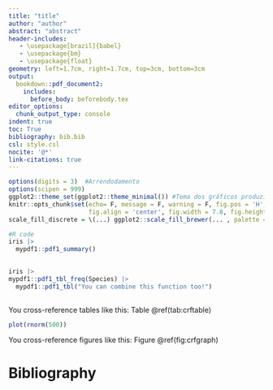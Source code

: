 ```yaml
---
title: "title"
author: "author"
abstract: "abstract"
header-includes:
   - \usepackage[brazil]{babel}
   - \usepackage{bm}
   - \usepackage{float}
geometry: left=1.7cm, right=1.7cm, top=3cm, bottom=3cm
output:
  bookdown::pdf_document2:
    includes:
      before_body: beforebody.tex
editor_options:
  chunk_output_type: console
indent: true
toc: True
bibliography: bib.bib 
csl: style.csl
nocite: '@*'
link-citations: true
---
```


\clearpage


```r

options(digits = 3)  #Arrendodamento
options(scipen = 999)
ggplot2::theme_set(ggplot2::theme_minimal()) #Tema dos gráficos produzidos no ggplot2
knitr::opts_chunk$set(echo= F, message = F, warning = F, fig.pos = 'H',
                      fig.align = 'center', fig.width = 7.8, fig.height=4)
scale_fill_discrete = \(...) ggplot2::scale_fill_brewer(... , palette = "Set2") #Fixa a scale do fill dos gráficos do ggplot2

```


\section{Section name}
```r
#R code
iris |> 
  mypdf1::pdf1_summary()
  
```
```r

iris |>  
mypdf1::pdf1_tbl_freq(Species) |> 
  mypdf1::pdf1_tbl("You can combine this function too!")
    
```
You cross-reference tables like this: Table \@ref(tab:crftable)

```r
plot(rnorm(500))
```

You cross-reference figures like this: Figure \@ref(fig:crfgraph)


# Bibliography

```r

```


